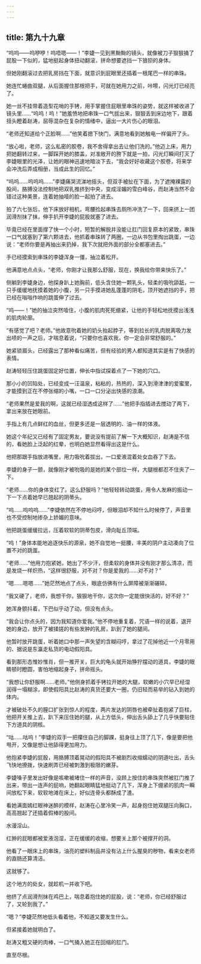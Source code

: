 ```yaml
---
---
---
```

title: 第九十九章
---




“呜呜——呜咿咿！呜唔嗯——！”李婕一见到黑黝黝的镜头，就像被刀子狠狠捅了屁股一下似的，猛地挺起身体扭动翻滚，拼命想要遮挡一下狼狈的身体。

但她刚翻滚过去把乳房挡在下面，就意识到屁眼里还插着一根尾巴一样的串珠。

她连忙蜷曲双腿，从后面握住那根把手，可就在她用力之前，咔嚓，闪光灯已经亮了。

她一丝不挂带着造型花哨的手铐，用手掌握住屁眼里串珠的姿势，就这样被收进了镜头里……“呜呜！呜！”她羞愤地把串珠一口气拔出来，狠狠丢到床边地下，跟着扭头瞪着赵涛，屈辱混杂在复杂的情绪中，逼出一大片伤心的眼泪。

“老师还知道给个正脸啊……”他笑着摁下快门，满意地看到她触电一样偏开了头。

“放心啦，老师，这么私密的胶卷，我不舍得拿出去让他们洗的。”他迈上床，用力把她翻转过来，一脚踩开她的膝盖，对准敞开的胯下就是一拍，闪光灯瞬间打灭了李婕眼里的光泽，让她的眼神迅速地暗淡下去，“我会好好收藏这个胶卷，将来学会冲洗后弄成相册，当成此生的回忆。”

“呜呜……呜呜呜……”李婕痛哭流涕地摇头，但双手被扯在下面，为了遮掩裸露的股间，胳膊没法控制地把双乳推挤到中央，变成淫媚的雪白峰谷，而赵涛当然不会错过这种美景，连着她抽噎的脸一起拍了进去。

拍了六七张后，他下床放好相机，弯腰捡起串珠去厕所冲洗了一下，回来挤上一团润滑剂抹了抹，伸手扒开李婕的屁股就塞了进去。

毕竟已经在里面撑了快一个小时，短暂的解脱并没能让肛门回复原本的紧致，串珠一口气就塞到了第六颗进去，他抓着串珠转了两圈，一边从书包里掏出跳蛋，一边说：“老师你要是再抽出来扔掉，我下次就把外面的部分全都塞进去。”

手已经摸索到串珠的李婕浑身一僵，抽泣着松开。

他满意地点点头，“老师，你刚才让我那么舒服，现在，换我给你带来快乐了。”

侧躺到李婕身边，他探身趴上她胸前，低头含住她一颗乳头，轻柔的吸吮舔舐，一只手缓缓地抚摸着她的小腹，另一只手摸进她乱蓬蓬的阴毛，顶开她遮挡的手，把已经在嗡嗡作响的跳蛋伸了过去。

“呜——！”她的抽泣突然噎住，小腹的肌肉死死绷紧，让他的手轻松地抚摸出浅浅的肌肉轮廓。

“有感觉了吧？老师。”他故意吮着她的奶头抬起脖子，等到拉长的乳肉脱离吸力发出啧的一声之后，才喘息着说，“只要你也喜欢我，你一定会非常舒服的。”

她紧锁眉头，已经露出了那种看似痛苦，但有经验的男人都知道其实是有了快感的表情。

赵涛轻轻压住跳蛋固定好位置，伸长中指试探着点了一下她的穴口。

那小小的凹陷处，已经变成一汪温泉，粘粘的，热热的，深入到滑津津的爱蜜里，才能摸到正在不停张缩的小嘴，一口一口分泌出快感的浪潮。

“老师果然是爱我的啊，这就已经湿透成这样了……”他把手指插进去搅动了两下，拿出来放在她眼前。

手指上有几点鲜红的血丝，但更多还是一层透明的、油一样的体液。

她这个年纪又已经有了固定男友，要说没有提前了解一下大概知识，赵涛是不信的，看她脸上泛起的红晕，也明白她显然看得出这是什么。

他把那跟手指放进嘴里，用力吸吮着拔出，一口爱液混着处女血吞了下去。

李婕的身子一颤，就像刚才被吮吸的是她的某个部位一样，大腿根都忍不住夹了一下。

“老师……你的身体变红了。这么舒服吗？”他轻轻转动跳蛋，用令人发麻的振动一下一下点着她早已翘起的阴蒂头。

“呜……呜呜呜……”李婕依然在不停地闷哼，但眼泪却不知什么时候停了，声音里也不受控制地掺杂上娇媚的意味。

他把跳蛋缓缓拉远，压着软软的阴蒂包皮，滑向耻丘顶端。

“呜！”身体本能地追逐快乐的源泉，她不自觉地一挺腰，丰美的阴户主动凑向了位置不对的跳蛋。

“老师……”他用力抱紧她，她出了不少汗，但柔软的身体并没有刚才那么清凉，而是发烧一样炽热，“这样很舒服，对不对？你是爱我的……对不对？”

“嗯……嗯嗯……”她茫然地点了点头，眼底仿佛有什么屏障被渐渐碾碎。

“我又硬了，老师，我想干你，狠狠地干你，这次你一定能很快活的，好不好？”

她浑身颤抖着，下巴似乎动了动，但没有点头。

“我会让你点头的，因为我知道你爱我。”他不停地重复着，咒语一样的说着，退开她的身边，放开了被揉搓的有些发肿的乳房，趴到了她的腿间。

他暂时放开跳蛋，听着她口中那一声失望的含糊闷哼，拿过了花掉他近一个月零用的、据说是东瀛走私货的电动假阳具。

看到那形态惟妙惟肖，但一推开关，巨大的龟头就开始狰狞摆动的道具，李婕的眼睛顿时瞪圆，害怕地缩起身子，拼命摇头。

“我想让你舒服啊……老师。”他侧身抓着手铐拉开她的大腿，软嫩的小穴早已经湿润得一塌糊涂，即使假阳具比赵涛的真货还要大一圈，仍旧轻而易举的钻入到她的体内。

才被破处不久的膣口扩张到惊人的程度，两片发达的阴唇也被牵扯着抱紧了巨柱，他把开关推上去，趴下来压住她的腿，从上方低头，伸出舌头舔上了几乎快要贴住下方道具的阴核。

“咕……咕呜！”李婕的双手一把攥住自己的脚踝，挺身往上顶了几下，像是要把他甩开，又像是想让他舔得更加用力。

他抱紧李婕的屁股，用胳膊顶着晃动的假阳具不被剧烈收缩蠕动的阴道吐出，舌头飞快地撩拨，快速刷弄已经被刺激到极限的嫩芽。

李婕嗓子里发出好像是咳嗽被堵住一样的声音，没顾上按住的串珠突然被肛门推了出来，带出一连声的屁响，她翻起眼睛猛地挺动了几下，浑身上下绷紧的肌肉一瞬间放松下来，软软地滩在床上，好似连骨头都酥成了渣。

看她满面嫣红眼神迷醉的模样，赵涛在心里冷笑一声，起身抱住她双腿压向胸口，高高翘起了还插着假棒的股间。

水漫淫山。

红肿的屁眼都被爱液泡湿，正在缓缓的收缩，想要关上那个被撑开的洞。

他看了一眼床上的串珠，油亮的塑料制品并没有沾上什么腥臭的秽物，看来女老师的直肠还算清洁。

这就够了。

这个地方的处女，就趁机一并收下吧。

他挤了点润滑剂抹在鸡巴上，喘息着抱住她的屁股，说：“老师，你已经舒服过了，又轮到我了。”

“嗯？”李婕茫然地低头看着他，不知道又要发生什么。

但紧接着她就明白了。

赵涛又粗又硬的肉棒，一口气捅入她正在回缩的肛门。

直至尽根。